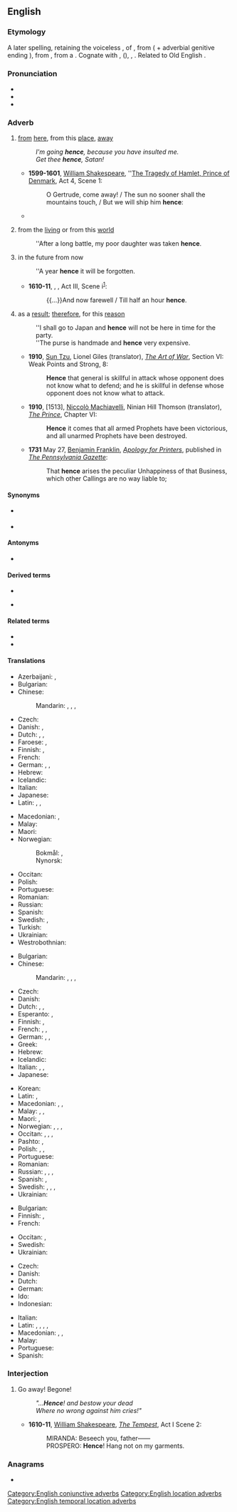 {{also|Hence}}
==English==

===Etymology===
A later {{inh|en|enm|-}} spelling, retaining the voiceless {{m|enm|-s}}, of {{m|enm|hennes}}, from ({{m|enm|henne}} + adverbial genitive ending {{m|enm|-s}}), from {{der|en|ang|heonan|t=away", "hence}}, from a {{inh|en|gmw-pro|*hin-}}. Cognate with {{cog|osx|hinan}}, {{cog|goh|hinnan}} ({{cog|de|hinnen}}), {{cog|nl|heen}}, {{cog|sv|hän}}. Related to Old English {{m|ang|her|t=here}}.

===Pronunciation===
* {{IPA|en|/ˈhɛns/}}
* {{audio|en|en-us-hence.ogg|Audio (US)}}
* {{rhymes|en|ɛns}}

===Adverb===
{{en-adv|-}}

# {{lb|en|archaic}} [[from]] [[here]], from this [[place]], [[away]]
#: ''I'm going '''hence''', because you have insulted me.''
#: ''Get thee '''hence''', Satan!''
#* '''1599-1601''', [[w:William Shakespeare|William Shakespeare]], ''[[s:The Tragedy of Hamlet, Prince of Denmark/Act 4|The Tragedy of Hamlet, Prince of Denmark]], Act 4, Scene 1:
#*: O Gertrude, come away! / The sun no sooner shall the mountains touch, / But we will ship him '''hence''':
#* {{quote-text|en|year=1849|author={{w|Arthur Hugh Clough}}|title=[[s:Easter Day (Naples, 1849)|Easter Day (Naples, 1849)]]|passage=Ye men of Galilee! / Why stand ye looking up to heaven, where Him ye ne’er may see, / Neither ascending '''hence''', nor returning hither again?}}
# {{lb|en|archaic|figuratively}} from the [[living]] or from this [[world]]
#: ''After a long battle, my poor daughter was taken '''hence'''.
# {{lb|en|archaic|of a length of time}} in the future from now
#: ''A year '''hence''' it will be forgotten.
#* '''1610-11''', {{w|William Shakespeare}}, ''{{w|The Tempest}}'', Act III, Scene i<sup>[http://www.opensourceshakespeare.org/views/plays/play_view.php?WorkID=tempest&Scope=entire&pleasewait=1&msg=pl]</sup>:
#*: {{...}}And now farewell / Till half an hour '''hence'''.
# {{lb|en|conjunctive}} as a [[result]]; [[therefore]], for this [[reason]]
#: ''I shall go to Japan and '''hence''' will not be here in time for the party.
#: ''The purse is handmade and '''hence''' very expensive.
#* '''1910''', [[w:Sun Tzu|Sun Tzu]], Lionel Giles (translator), ''[[s:The Art of War (Sun)/Section VI|The Art of War]]'', Section VI: Weak Points and Strong, 8:
#*: '''Hence''' that general is skillful in attack whose opponent does not know what to defend; and he is skillful in defense whose opponent does not know what to attack.
#* '''1910''', [1513], [[w:Niccolò Machiavelli|Niccolò Machiavelli]], Ninian Hill Thomson (translator), ''[[s:The Prince (Hill Thomson)/Chapter VI|The Prince]]'', Chapter VI:
#*: '''Hence''' it comes that all armed Prophets have been victorious, and all unarmed Prophets have been destroyed.
#* '''1731''' May 27, [[w:Benjamin Franklin|Benjamin Franklin]], ''[[s:Apology for Printers|Apology for Printers]]'', published in ''[[w:Pennsylvania Gazette|The Pennsylvania Gazette]]'':
#*: That '''hence''' arises the peculiar Unhappiness of that Business, which other Callings are no way liable to;

====Synonyms====
* {{sense|from this place}} {{l|en|herefrom}}
* {{sense|as a result; therefore, for this reason}} {{l|en|consequently}}

====Antonyms====
* {{l|en|hither}}

====Derived terms====
{{rel-top4|Terms derived from hence}}
* {{l|en|henceforth}}
{{rel-mid}}
* {{l|en|henceforward}}
{{rel-bottom}}

====Related terms====
* {{l|en|whence}}
* {{l|en|thence}}

====Translations====
{{trans-top|from here}}
* Azerbaijani: {{t|az|buradan}}, {{t|az|burdan}}
* Bulgarian: {{t+|bg|оттук}}
* Chinese:
*: Mandarin: {{t|cmn|從這裡|sc=Hani}}, {{t|cmn|从这里|tr=cóng zhèlǐ|sc=Hani}}, {{t|cmn|從這兒|sc=Hani}}, {{t|cmn|从这儿|tr=cóng zhèr|sc=Hani}}
* Czech: {{t+|cs|odtud}}
* Danish: {{t|da|heden}}, {{t|da|herfra}}
* Dutch: {{t|nl|van hier}}, {{t+|nl|heen}}, {{t+|nl|hiervandaan}}
* Faroese: {{t|fo|hiðan}}, {{t|fo|hiðani}}
* Finnish: {{t+|fi|täältä}}, {{t+|fi|tästä}}
* French: {{t+|fr|d'ici}}
* German: {{t|de|[[von]] [[hier]]}}, {{t+|de|fort}}, {{t+|de|von dannen}}
* Hebrew: {{t|he|מכאן|tr=mikán|sc=Hebr}}
* Icelandic: {{t|is|héðan}}
* Italian: {{t|it|[[da]] [[qui]]}}
* Japanese: {{t|ja|ここから|tr=koko kara}}
* Latin: {{t+|la|hinc}}, {{t|la|ex hoc loco}}, {{t+|la|post}}
{{trans-mid}}
* Macedonian: {{t|mk|оттука}}, {{t|mk|одовде}}
* Malay: {{t|ms|dari sini}}
* Maori: {{t|mi|nō konei}}
* Norwegian:
*: Bokmål: {{t|nb|herfra}}, {{t|nb|herifra}}
*: Nynorsk: {{t|nn|herifrå}}
* Occitan: {{t|oc|d'aicí}}
* Polish: {{t+|pl|stąd}}
* Portuguese: {{t+|pt|daqui}}
* Romanian: {{t|ro|de aici}}
* Russian: {{t+|ru|отсю́да}}
* Spanish: {{t|es|[[de]] [[aquí]]}}
* Swedish: {{t+|sv|härifrån}}, {{t+|sv|hädan}}
* Turkish: {{t+|tr|buradan}}
* Ukrainian: {{t|uk|зві́дси}}
* Westrobothnian: {{t|gmq-bot|hjan}}
{{trans-bottom}}

{{trans-top|as a result, therefore}}
* Bulgarian: {{t+|bg|следователно}}
* Chinese:
*: Mandarin: {{t+|cmn|所以|tr=suǒyǐ|sc=Hani}}, {{t+|cmn|因此|tr=yīncǐ|sc=Hani}}, {{t+|cmn|於是|sc=Hani}}, {{t+|cmn|于是|tr=yúshì|sc=Hani}}
* Czech: {{t+|cs|tudíž}}
* Danish: {{t+|da|derfor}}
* Dutch: {{t+|nl|derhalve}}, {{t+|nl|dus}}, {{t+|nl|bijgevolg}}
* Esperanto: {{t+|eo|tial}}, {{t+|eo|do}}
* Finnish: {{t+|fi|joten}}, {{t+|fi|siksi}}
* French: {{t+|fr|ainsi}}, {{t+|fr|donc}}, {{t+|fr|d'où}}
* German: {{t+|de|daher}}, {{t+|de|deshalb}}, {{t+|de|deswegen}}
* Greek: {{t+|el|εξού}}
* Hebrew: {{t|he|לכן|tr=lakhén}}
* Icelandic: {{t+|is|þess vegna}}
* Italian: {{t+|it|perciò}}, {{t+|it|dunque}}, {{t+|it|quindi}}
* Japanese: {{t|ja|それ故に|tr=それゆえに, sore yue ni}}
{{trans-mid}}
* Korean: {{t+|ko|따라서}}
* Latin: {{t+|la|ergo}}, {{t|la|proinde}}
* Macedonian: {{t|mk|значи}}, {{t|mk|затоа}}, {{t|mk|според тоа}}
* Malay: {{t|ms|kerana itu}}, {{t|ms|oleh sebab itu}}, {{t|ms|justeru itu}}
* Maori: {{t|mi|nō konei}}, {{t|mi|nā konei}}
* Norwegian: {{t|no|herav}}, {{t+|no|av}} {{t+|no|dette}} {{t|no|følger}}, {{t+|no|derfor}}, {{t|no|derav}}
* Occitan: {{t|oc|atal}}, {{t|oc|doncas}}, {{t|oc|es per aquò que}}, {{t|oc|es per aiçò que}}
* Pashto: {{t|ps|ځکه|tr=źëka}}, {{t+|ps|نو|tr=no}}
* Polish: {{t+|pl|więc}}, {{t|pl|skutkiem tego}}, {{t|pl|w związku z tym}}
* Portuguese: {{t+|pt|portanto}}
* Romanian: {{t+|ro|așadar}}
* Russian: {{t+|ru|сле́довательно}}, {{t+|ru|поэ́тому}}, {{t+|ru|потому́}}, {{t+|ru|зна́чит}}
* Spanish: {{t|es|[[por]] [[lo]] [[tanto]]}}, {{t|es|[[por]] [[eso]]}}
* Swedish: {{t+|sv|därför}}, {{t+|sv|följaktligen}}, {{t+|sv|således}}, {{t+|sv|härav}}
* Ukrainian: {{t|uk|о́тже}}
{{trans-bottom}}

{{trans-top|from this time, from now}}
* Bulgarian: {{t+|bg|оттогава}}
* Finnish: {{t+|fi|tästedes}}, {{t|fi|[[tästä]] [[eteenpäin]]}}
* French: {{t+|fr|d'ici}}
{{trans-mid}}
* Occitan: {{t|oc|d’aicí}}, {{t|oc|tre ara}}
* Swedish: {{t+|sv|hädanefter}}
* Ukrainian: {{t|uk|з цьо́го ча́су}}
{{trans-bottom}}

{{checktrans-top}}
* Czech: {{t+|cs|odtud}}
* Danish: {{t|da|deraf}}
* Dutch: {{t+|nl|vandaar}}
* German: {{t+|de|demnach}}
* Ido: {{t+check|io|tale}}
* Indonesian: {{t+check|id|karenanya}}
{{trans-mid}}
* Italian: {{t|it|[[da]] [[ciò]]}}
* Latin: {{t+|la|inde}}, {{t+|la|abhinc}}, {{t|la|ex eo tempore}}, {{t|la|istinc}}, {{t|la|ab eo tempore}}
* Macedonian: {{t|mk|значи}}, {{t|mk|затоа}}, {{t|mk|заради тоа}}
* Malay: {{t|ms|dari sekarang}}
* Portuguese: {{t+|pt|daí}}
* Spanish: {{t+|es|de ahí}}
{{trans-bottom}}

===Interjection===
{{en-intj}}

# {{lb|en|obsolete}}  Go away! Begone!
#: ''"...'''Hence'''! and bestow your dead''
#: ''Where no wrong against him cries!"''
#* '''1610-11''', [[w:William Shakespeare|William Shakespeare]], ''[[w:The Tempest|The Tempest]]'', Act I Scene 2:
#*: MIRANDA: Beseech you, father——
#*: PROSPERO: '''Hence'''! Hang not on my garments.

===Anagrams===
* {{anagrams|en|a=ceehn|Neche}}

[[Category:English conjunctive adverbs]]
[[Category:English location adverbs]]
[[Category:English temporal location adverbs]]